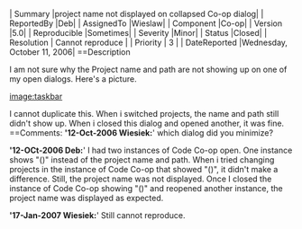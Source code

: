 | Summary |project name not displayed on collapsed Co-op dialog|
| ReportedBy |Deb|
| AssignedTo |Wieslaw|
| Component |Co-op|
| Version |5.0|
| Reproducible |Sometimes|
| Severity |Minor|
| Status |Closed|
| Resolution | Cannot reproduce |
| Priority | 3 |
| DateReported |Wednesday, October 11, 2006|
==Description 

I am not sure why the Project name and path are not showing up on one of my open dialogs. Here's a picture.

[[image:taskbar]]

I cannot duplicate this. When i switched projects, the name and path still didn't show up. When i closed this dialog and opened another, it was fine.
==Comments:
''''12-Oct-2006 Wiesiek:'''' which dialog did you minimize?

''''12-OCt-2006 Deb:'''' I had two instances of Code Co-op open. One instance shows "()" instead of the project name and path. When i tried changing projects in the instance of Code Co-op that showed "()", it didn't make a difference. Still, the project name was not displayed. Once I closed the instance of Code Co-op showing "()" and reopened another instance, the project name was displayed as expected.

''''17-Jan-2007 Wiesiek:'''' Still cannot reproduce.
